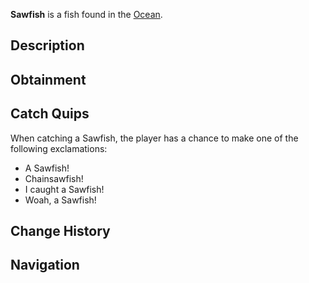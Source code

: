 {{FishInfobox
|image          = Sawfish.png
|rarity         = Legendary
|sea            = First Sea
|location       = [[Ocean]]
|sublocation    = 
|sources        = Fishing Rod
|radar_location = 
|xp             = 900
|weather        = Foggy
|time           = Night
|season         = Autumn
|bait           = Fish Head
|base_weight    = 600
|base_value     = 1500
|weight_range   = 200
|base_chance    = 0.7
|base_resil     = 10
}}
'''Sawfish''' is a {{Rarity|Legendary}} fish found in the [[Ocean]].

== Description ==
{{Description|The Sawfish is a large, unique fish with a long, flattened snout that is lined with sharp teeth, resembling a saw. They are found all across the ocean mostly during the night.|Bestiary Entry}}

== Obtainment ==
{{Description|found all around the ocean during the night.|Bestiary Hint}}
{{Fish Availability|
Ancient Isle/Algae Hunt
Atlantis/Surrounding Ocean
Forsaken Shores/Algae Hunt
LEGO Pool/Studolodon Hunt
Lovestorm/Normal
Lovestorm/Supercharged
Lucky Event/Blarney McBreeze
Lucky Event/O'Mango Goldgrin
Lucky Event/Plumrick O'Luck
Lucky Event/Rowdy McCharm
Lucky Event/Sunny O'Coin
Megalodon Hunt/Eclipse and Weekend
Megalodon Hunt/Normal
Mushgrove Swamp/Algae Hunt
Northern Summit/Surrounding Ocean
Ocean
Ocean/Deep Ocean
Ocean/Harvesters Spike
Orca Migration/Ancient
Orca Migration/Normal
Snowcap Island/Algae Hunt
Whale Migration/Moby
Whale Migration/Normal
|top_rods      = 
Leviathan's Fang Rod\30471.96\155792.55;
Free Spirit Rod\26119.63\140959.74;
Trident Rod\25544.59\137856.43;
Great Rod of Oscar\21941.15\88426.31;
Ethereal Prism Rod\20936.05\94113.71;
Resourceful Rod\16779.55\73401.81;
Fortune Rod\12771.12\64207.62;
No-Life Rod\20628.76\106469.35;
Rod Of The Eternal King\15983.88\75075.86;
Poseidon Rod\16264.91\82619.62;
Rod Of The Exalted One\16635.39\75972.65;
Astralhook Rod\20883.61\89405.06;
Seraphic Rod\20270.15\93812.3;
Rod Of The Forgotten Fang\18896.37\87999.44;
Challenger's Rod\18357.72\88877.45;
Rod Of The Depths\17658.93\79064.69;
Verdant Shear Rod\16975.82\80467.11;
Zeus Rod\16598.61\81252.26;
Blazebringer Rod\16474.28\77599.95;
Depthseeker Rod\15718.92\75672.76;
Avalanche Rod\13523.5\67329.95;
Volcanic Rod\13496.02\64146.52;
Steady Rod\4324.61\22207.16
|recommended   = Trident Rod
}}

== Catch Quips ==
When catching a Sawfish, the player has a chance to make one of the following exclamations:
* A Sawfish!
* Chainsawfish!
* I caught a Sawfish!
* Woah, a Sawfish!

== Change History ==
{{Change History|{{subst:Current Version}}}}

== Navigation ==
{{Fish Navbox|Ocean}}